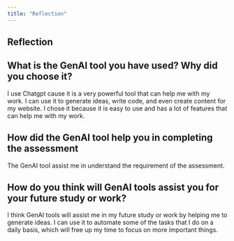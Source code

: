 ```yaml
---
title: "Reflection"
---
```


## Reflection

## What is the GenAI tool you have used? Why did you choose it?

I use Chatgpt cause it is a very powerful tool that can help me with my work. I can use it to generate ideas, write code, and even create content for my website. I chose it because it is easy to use and has a lot of features that can help me with my work.

## How did the GenAI tool help you in completing the assessment

The GenAI tool assist me in understand the requirement of the assessment.

## How do you think will GenAI tools assist you for your future study or work?

I think GenAI tools will assist me in my future study or work by helping me to generate ideas. I can use it to automate some of the tasks that I do on a daily basis, which will free up my time to focus on more important things.
